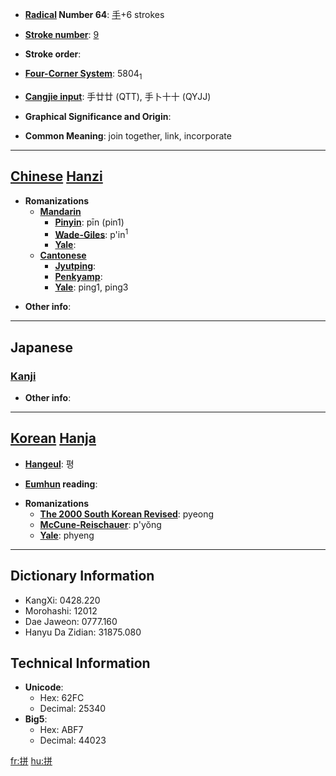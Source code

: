 * '''[[Wiktionary:Chinese radical index| Radical]] Number 64''': [[Wiktionary:Chinese radical index 手|手]]+6 strokes

* '''[[Wiktionary:Chinese total strokes index|Stroke number]]''': [[Wiktionary:Chinese total strokes index 9|9]]

* '''Stroke order''': 

* '''[[Wiktionary:Chinese four corner index|Four-Corner System]]''': 5804<sub>1</sub>

* '''[[Wiktionary:Chinese Cangjie index|Cangjie input]]''': 手廿廿 (QTT), 手卜十十 (QYJJ)

* '''Graphical Significance and Origin''': 

* '''Common Meaning''': join together, link, incorporate

----

== [[Chinese]] [[Hanzi]] ==

* '''Romanizations'''
** '''[[Mandarin]]'''
*** '''[[Pinyin]]''': pīn (pin1)
*** '''[[Wade-Giles]]''': p'in<sup>1</sup>
*** '''[[Yale]]''': 
** '''[[Cantonese]]'''
*** '''[[Jyutping]]''':
*** '''[[Penkyamp]]''': 
*** '''[[Yale]]''': ping1, ping3

* '''Other info''': 

----

==Japanese==
===[[Kanji]]===
{{kanji|on readings=[[ほう]] (hō), [[へい]] (hei), [[ひょう]] (hyō)
|kun readings=[[したがう]] (shitagau)
}}

* '''Other info''':  

----

== [[Korean]] [[Hanja]] ==

* '''[[Hangeul]]''': 평

* '''[[Eumhun]] reading''': 

* '''Romanizations'''
** '''[[The 2000 South Korean Revised Romanization|The 2000 South Korean Revised]]''': pyeong
** '''[[McCune-Reischauer]]''': p'yŏng
** '''[[Yale]]''': phyeng

----

== Dictionary Information ==

* KangXi: 0428.220
* Morohashi: 12012
* Dae Jaweon: 0777.160
* Hanyu Da Zidian: 31875.080

== Technical Information ==

* '''Unicode''':
** Hex: 62FC
** Decimal: 25340
* '''Big5''':
** Hex: ABF7
** Decimal: 44023

[[fr:拼]]
[[hu:拼]]